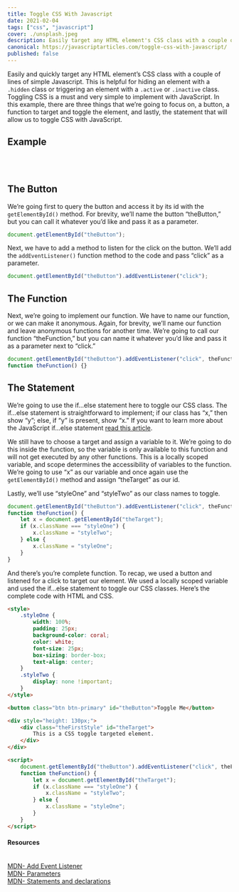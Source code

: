 ```yaml
---
title: Toggle CSS With Javascript
date: 2021-02-04
tags: ["css", "javascript"]
cover: ./unsplash.jpeg
description: Easily target any HTML element's CSS class with a couple of lines of simple Javascript.
canonical: https://javascriptarticles.com/toggle-css-with-javascript/
published: false
---
```



Easily and quickly target any HTML element’s CSS class with a couple of lines of simple Javascript. This is helpful for hiding an element with a `.hidden` class or triggering an element with a `.active` or `.inactive` class. Toggling CSS is a must and very simple to implement with JavaScript. In this example, there are three things that we’re going to focus on, a button, a function to target and toggle the element, and lastly, the statement that will allow us to toggle CSS with JavaScript.

## Example

<Card>
	<Toggle />
</Card>

<br />
<br />

## The Button

We’re going first to query the button and access it by its id with the `getElementById()` method. For brevity, we’ll name the button “theButton,” but you can call it whatever you’d like and pass it as a parameter.

```js
document.getElementById("theButton");
```

Next, we have to add a method to listen for the click on the button. We’ll add the `addEventListener()` function method to the code and pass “click” as a parameter.

```js
document.getElementById("theButton").addEventListener("click");
```

## The Function

Next, we’re going to implement our function. We have to name our function, or we can make it anonymous. Again, for brevity, we’ll name our function and leave anonymous functions for another time. We’re going to call our function “theFunction,” but you can name it whatever you’d like and pass it as a parameter next to “click.”

```javascript
document.getElementById("theButton").addEventListener("click", theFunction);
function theFunction() {}
```

## The Statement

We’re going to use the if…else statement here to toggle our CSS class. The if…else statement is straightforward to implement; if our class has “x,” then show “y”; else, if “y” is present, show “x.” If you want to learn more about the JavaScript if...else statement [read this article](https://javascriptarticles.com/javascript-if-else-statement/ "JavaScript If...else Statement").

We still have to choose a target and assign a variable to it. We’re going to do this inside the function, so the variable is only available to this function and will not get executed by any other functions. This is a locally scoped variable, and scope determines the accessibility of variables to the function. We’re going to use “x” as our variable and once again use the `getElementById()` method and assign “theTarget” as our id.

Lastly, we’ll use “styleOne” and “styleTwo” as our class names to toggle.

```js
document.getElementById("theButton").addEventListener("click", theFunction);
function theFunction() {
	let x = document.getElementById("theTarget");
	if (x.className === "styleOne") {
		x.className = "styleTwo";
	} else {
		x.className = "styleOne";
	}
}
```

And there’s you’re complete function. To recap, we used a button and listened for a click to target our element. We used a locally scoped variable and used the if…else statement to toggle our CSS classes. Here’s the complete code with HTML and CSS.

```html
<style>
	.styleOne {
		width: 100%;
		padding: 25px;
		background-color: coral;
		color: white;
		font-size: 25px;
		box-sizing: border-box;
		text-align: center;
	}
	.styleTwo {
		display: none !important;
	}
</style>

<button class="btn btn-primary" id="theButton">Toggle Me</button>

<div style="height: 130px;">
	<div class="theFirstStyle" id="theTarget">
		This is a CSS toggle targeted element.
	</div>
</div>

<script>
	document.getElementById("theButton").addEventListener("click", theFunction);
	function theFunction() {
		let x = document.getElementById("theTarget");
		if (x.className === "styleOne") {
			x.className = "styleTwo";
		} else {
			x.className = "styleOne";
		}
	}
</script>
```

<Card>
<h4>Resources</h4>
<br />
<a className="footnote" href="https://developer.mozilla.org/en-US/docs/Web/API/EventTarget/addEventListener">MDN- Add Event Listener</a><br />
<a className="footnote" href="https://developer.mozilla.org/en-US/docs/Glossary/Parameter">MDN- Parameters</a><br />
<a className="footnote" href="https://developer.mozilla.org/en-US/docs/Web/JavaScript/Reference/Statements">MDN- Statements and declarations</a>

</Card>
